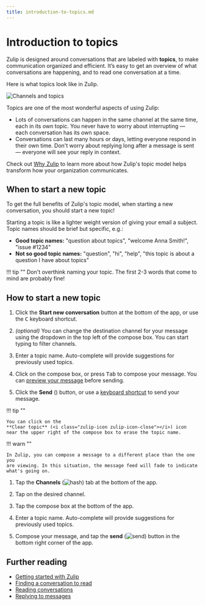 ```yaml
---
title: introduction-to-topics.md
---
```


# Introduction to topics


Zulip is designed around conversations that are labeled with **topics**, to make
communication organized and efficient. It’s easy to get an overview of what
conversations are happening, and to read one conversation at a time.

Here is what topics look like in Zulip.

![Channels and topics](/static/images/help/channels-and-topics.png)

Topics are one of the most wonderful aspects of using Zulip:

* Lots of conversations can happen in the same channel at the same time, each in
  its own topic. You never have to worry about interrupting — each conversation
  has its own space.
* Conversations can last many hours or days, letting everyone respond in their
  own time. Don't worry about replying long after a message is sent —
  everyone will see your reply in context.

Check out [Why Zulip](/why-zulip/) to learn more about how Zulip's topic model
helps transform how your organization communicates.




## When to start a new topic


To get the full benefits of Zulip's topic model, when starting a new
conversation, you should start a new topic!

Starting a topic is like a lighter weight version of giving your email a subject.
Topic names should be brief but specific, e.g.:

* **Good topic names:** "question about topics", "welcome Anna Smith!", "issue #1234"
* **Not so good topic names:** "question", "hi", "help", "this topic is about
a question I have about topics"

!!! tip ""
    Don't overthink naming your topic. The first 2-3 words that come to mind
    are probably fine!




## How to start a new topic


<Tabs>
<TabItem label="desktop-web">

1. Click the **Start new conversation** button at the bottom of the app, or
   use the <kbd>C</kbd> keyboard shortcut.

1. _(optional)_ You can change the destination channel for your message using
   the dropdown in the top left of the compose box. You can start typing to
   filter channels.

1. Enter a topic name. Auto-complete will provide suggestions for previously
   used topics.


1. Click on the compose box, or press <kbd>Tab</kbd> to compose your message. You
   can [preview your message](/help/preview-your-message-before-sending) before
   sending.

1. Click the **Send** (<i class="zulip-icon zulip-icon-send"></i>) button, or
   use a [keyboard shortcut](/help/mastering-the-compose-box#toggle-between-ctrl-enter-and-enter-to-send-a-message)
   to send your message.




!!! tip ""

    You can click on the
    **Clear topic** (<i class="zulip-icon zulip-icon-close"></i>) icon
    near the upper right of the compose box to erase the topic name.

!!! warn ""

    In Zulip, you can compose a message to a different place than the one you
    are viewing. In this situation, the message feed will fade to indicate
    what's going on.

</TabItem>
<TabItem label="mobile">

1. Tap the **Channels**
   (<img src="/static/images/help/mobile-hash-icon.svg" alt="hash" class="help-center-icon"/>)
   tab at the bottom of the app.

1. Tap on the desired channel.

1. Tap the compose box at the bottom of the app.

1. Enter a topic name. Auto-complete will provide suggestions for previously
   used topics.

1. Compose your message, and tap the **send**
   (<img src="/static/images/help/mobile-send-circle-icon.svg" alt="send" class="help-center-icon"/>)
   button in the bottom right corner of the app.

</TabItem>
</Tabs>




## Further reading

* [Getting started with Zulip](/help/getting-started-with-zulip)
* [Finding a conversation to read](/help/finding-a-conversation-to-read)
* [Reading conversations](/help/reading-conversations)
* [Replying to messages](/help/replying-to-messages)


